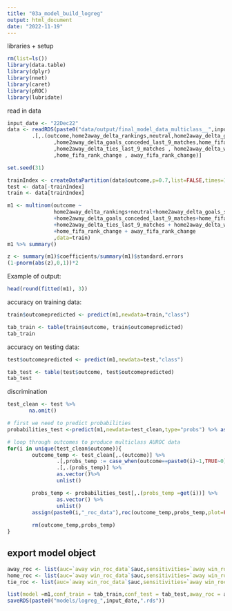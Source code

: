 ```yaml
---
title: "03a_model_build_logreg"
output: html_document
date: "2022-11-19"
---
```





libraries + setup
```r
rm(list=ls())
library(data.table)
library(dplyr)
library(nnet)
library(caret)
library(pROC)
library(lubridate)
```

read in data
```r
input_date <- "22Dec22"
data <- readRDS(paste0("data/output/final_model_data_multiclass__",input_date,".rds")) %>%
        .[,.(outcome,home2away_delta_rankings,neutral,home2away_delta_goals_scored_last_9_matches
               ,home2away_delta_goals_conceded_last_9_matches,home_fifa_rank_change
               ,home2away_delta_ties_last_9_matches , home2away_delta_wins_last_9_matches
               ,home_fifa_rank_change , away_fifa_rank_change)]

```


```r
set.seed(31)

trainIndex <- createDataPartition(data$outcome,p=0.7,list=FALSE,times=1)
test <- data[-trainIndex]
train <- data[trainIndex]
```


```r
m1 <- multinom(outcome ~ 
               home2away_delta_rankings+neutral+home2away_delta_goals_scored_last_9_matches
               +home2away_delta_goals_conceded_last_9_matches+home_fifa_rank_change
               +home2away_delta_ties_last_9_matches + home2away_delta_wins_last_9_matches
               +home_fifa_rank_change + away_fifa_rank_change
               ,data=train)
m1 %>% summary()
```

```r
z <- summary(m1)$coefficients/summary(m1)$standard.errors
(1-pnorm(abs(z),0,1))*2
```




Example of output:

```r
head(round(fitted(m1), 3))
```

accuracy on training data:
```r
train$outcomepredicted <- predict(m1,newdata=train,"class")

tab_train <- table(train$outcome, train$outcomepredicted)
tab_train

```

accuracy on testing data:
```r
test$outcomepredicted <- predict(m1,newdata=test,"class")

tab_test <- table(test$outcome, test$outcomepredicted)
tab_test

```

discrimination
```r
test_clean <- test %>%
       na.omit()

# first we need to predict probabilities
probabilities_test <-predict(m1,newdata=test_clean,type="probs") %>% as.data.table()

# loop through outcomes to produce multiclass AUROC data
for(i in unique(test_clean$outcome)){
        outcome_temp <- test_clean[,.(outcome)] %>%
                .[,probs_temp := case_when(outcome==paste0(i)~1,TRUE~0)] %>%
                .[,.(probs_temp)] %>%
                as.vector()%>%
                unlist()

        probs_temp <- probabilities_test[,.(probs_temp =get(i))] %>% 
                as.vector() %>%
                unlist()
        assign(paste0(i,"_roc_data"),roc(outcome_temp,probs_temp,plot=FALSE))
        
        rm(outcome_temp,probs_temp)
}

```


## export model object
```r
away_roc <- list(auc=`away win_roc_data`$auc,sensitivities=`away win_roc_data`$sensitivities,specificities=`away win_roc_data`$specificities)
home_roc <- list(auc=`away win_roc_data`$auc,sensitivities=`away win_roc_data`$sensitivities,specificities=`away win_roc_data`$specificities)
tie_roc <- list(auc=`away win_roc_data`$auc,sensitivities=`away win_roc_data`$sensitivities,specificities=`away win_roc_data`$specificities)

list(model =m1,conf_train = tab_train,conf_test = tab_test,away_roc = away_roc,home_roc=home_roc,tie_roc=tie_roc)%>%
saveRDS(paste0("models/logreg_",input_date,".rds"))
```


